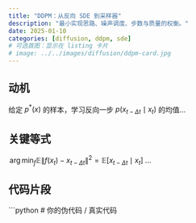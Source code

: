 ```yaml
---
title: "DDPM：从反向 SDE 到采样器"
description: "最小实现思路、噪声调度、步数与质量的权衡。"
date: 2025-01-10
categories: [diffusion, ddpm, sde]
# 可选首图：显示在 listing 卡片
# image: ../../images/diffusion/ddpm-card.jpg
---
```


## 动机
给定 $p^*(x)$ 的样本，学习反向一步 $p(x_{t-\Delta t}\mid x_t)$ 的均值…

## 关键等式
$\,\arg\min_f \mathbb E\| f(x_t)-x_{t-\Delta t}\|^2 = \mathbb E[x_{t-\Delta t}\mid x_t]$ …

## 代码片段
```python
# 你的伪代码 / 真实代码
